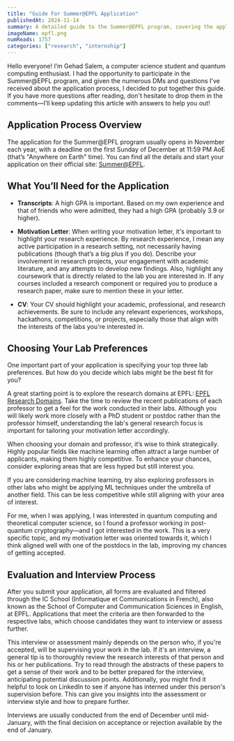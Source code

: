 ```yaml
---
title: "Guide For Summer@EPFL Application"
publishedAt: 2024-11-14
summary: A detailed guide to the Summer@EPFL program, covering the application process, tips for writing a standout motivation letter, choosing lab preferences, and preparing for evaluations or interviews.
imageName: epfl.png
numReads: 1757
categories: ["research", "internship"]
---
```


Hello everyone! I’m Gehad Salem, a computer science student and quantum computing enthusiast. I had the opportunity to participate in the Summer@EPFL program, and given the numerous DMs and questions I’ve received about the application process, I decided to put together this guide. If you have more questions after reading, don't hesitate to drop them in the comments—I’ll keep updating this article with answers to help you out!

## Application Process Overview

The application for the Summer@EPFL program usually opens in November each year, with a deadline on the first Sunday of December at 11:59 PM AoE (that’s "Anywhere on Earth" time). You can find all the details and start your application on their official site: [Summer@EPFL](https://summer.epfl.ch/).

## What You’ll Need for the Application

- **Transcripts**: A high GPA is important. Based on my own experience and that of friends who were admitted, they had a high GPA (probably 3.9 or higher).
  
- **Motivation Letter**: When writing your motivation letter, it's important to highlight your research experience. By research experience, I mean any active participation in a research setting, not necessarily having publications (though that’s a big plus if you do). Describe your involvement in research projects, your engagement with academic literature, and any attempts to develop new findings. Also, highlight any coursework that is directly related to the lab you are interested in. If any courses included a research component or required you to produce a research paper, make sure to mention these in your letter.

- **CV**: Your CV should highlight your academic, professional, and research achievements. Be sure to include any relevant experiences, workshops, hackathons, competitions, or projects, especially those that align with the interests of the labs you're interested in.

## Choosing Your Lab Preferences

One important part of your application is specifying your top three lab preferences. But how do you decide which labs might be the best fit for you?

A great starting point is to explore the research domains at EPFL: [EPFL Research Domains](https://www.epfl.ch/schools/ic/research/domains/). Take the time to review the recent publications of each professor to get a feel for the work conducted in their labs. Although you will likely work more closely with a PhD student or postdoc rather than the professor himself, understanding the lab's general research focus is important for tailoring your motivation letter accordingly.

When choosing your domain and professor, it’s wise to think strategically. Highly popular fields like machine learning often attract a large number of applicants, making them highly competitive. To enhance your chances, consider exploring areas that are less hyped but still interest you. 

If you are considering machine learning, try also exploring professors in other labs who might be applying ML techniques under the umbrella of another field. This can be less competitive while still aligning with your area of interest.

For me, when I was applying, I was interested in quantum computing and theoretical computer science, so I found a professor working in post-quantum cryptography—and I got interested in the work. This is a very specific topic, and my motivation letter was oriented towards it, which I think aligned well with one of the postdocs in the lab, improving my chances of getting accepted.

## Evaluation and Interview Process

After you submit your application, all forms are evaluated and filtered through the IC School (Informatique et Communications in French), also known as the School of Computer and Communication Sciences in English, at EPFL. Applications that meet the criteria are then forwarded to the respective labs, which choose candidates they want to interview or assess further.

This interview or assessment mainly depends on the person who, if you're accepted, will be supervising your work in the lab. If it's an interview, a general tip is to thoroughly review the research interests of that person and his or her publications. Try to read through the abstracts of these papers to get a sense of their work and to be better prepared for the interview, anticipating potential discussion points. Additionally, you might find it helpful to look on LinkedIn to see if anyone has interned under this person's supervision before. This can give you insights into the assessment or interview style and how to prepare further.

Interviews are usually conducted from the end of December until mid-January, with the final decision on acceptance or rejection available by the end of January.
